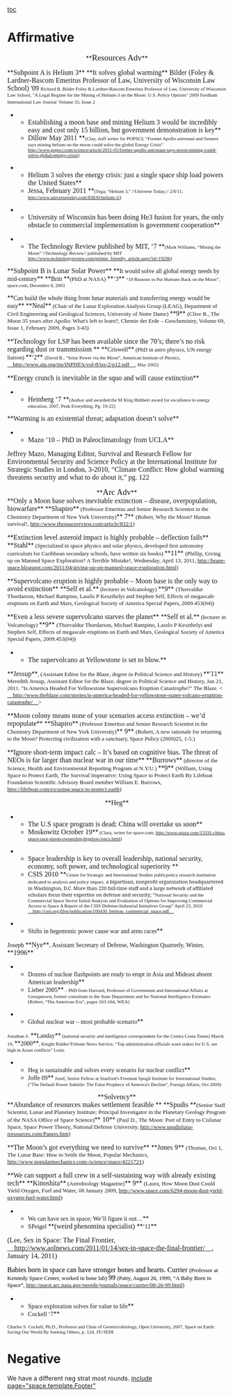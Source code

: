 [[toc]]
=Affirmative= 
<span style="text-align: center;"><span style="display: block; text-align: center;">**<span style="font-family: 'Times New Roman','serif'; font-size: 19px;">Resources Adv</span>**</span></span>

<span style="text-align: justify;">**<span style="font-family: 'Times New Roman','serif'; font-size: 16px;">Subpoint A is Helium 3</span>**</span>
<span style="text-align: justify;">**<span style="font-family: 'Times New Roman','serif'; font-size: 16px;">It solves global warming</span>**</span>
<span style="font-family: 'Times New Roman','serif'; font-size: 16px;">Bilder (Foley & Lardner-Bascom Emeritus Professor of Law, University of Wisconsin Law School) '09</span>
<span style="font-family: 'Times New Roman','serif'; font-size: 11px;">Richard B. Bilder Foley & Lardner-Bascom Emeritus Professor of Law, University of Wisconsin Law School, "A Legal Regime for the Mining of Helium-3 on the Moon: U.S. Policy Options" 2009 Fordham International Law Journal</span>
<span style="font-family: 'Times New Roman','serif'; font-size: 11px;">Volume 33, Issue 2</span>

**<span style="font-family: 'Times New Roman','serif'; font-size: 16px;">Establishing a moon base and mining Helium 3 would be incredibly easy and cost only 15 billion, but government demonstration is key</span>**
**<span style="font-family: 'Times New Roman','serif'; font-size: 16px;">Dillow May 2011 </span>**<span style="font-family: 'Times New Roman','serif'; font-size: 11px;">(Clay, staff writer for POPSCI; “Former Apollo astronaut and Senator says mining helium on the moon could solve the global Energy Crisis” [[http://www.popsci.com/science/article/2011-05/former-apollo-astronaut-says-moon-mining-could-solve-global-energy-crisis]])</span>

**<span style="font-family: 'Times New Roman','serif'; font-size: 16px;">Helium 3 solves the energy crisis: just a single space ship load powers the United States</span>**
**<span style="font-family: 'Times New Roman','serif'; font-size: 16px;">Jessa, February 2011 </span>**<span style="font-family: 'Times New Roman','serif'; font-size: 11px;">(Tega; “Helium 3,” //Universe Today,// 2/8/11; http://www.universetoday.com/83830/helium-3/)</span>

**<span style="font-family: 'Times New Roman','serif'; font-size: 16px;">University of Wisconsin has been doing He3 fusion for years, the only obstacle to commercial implementation is government cooperation</span>**

**<span style="font-family: 'Times New Roman','serif'; font-size: 16px;">The Technology Review published by MIT, ‘7 </span>**<span style="font-family: 'Times New Roman','serif'; font-size: 11px;">(Mark Williams, “Mining the Moon” //Technology Review// published by MIT http://www.technologyreview.com/printer_friendly_article.aspx?id=19296)</span>

<span style="text-align: justify;">**<span style="font-family: 'Times New Roman','serif'; font-size: 16px;">Subpoint B is Lunar Solar Power</span>**</span>
<span style="text-align: justify;"> </span>
<span style="text-align: justify;">**<span style="font-family: 'Times New Roman','serif';">It would solve all global energy needs by mid-century</span>**</span>
<span style="text-align: justify;">**<span style="font-family: 'Times New Roman','serif';">Britt </span>**<span style="font-family: 'Times New Roman','serif'; font-size: 13px;">(PhD at NASA) </span>**<span style="font-family: 'Times New Roman','serif';">‘3</span>**</span>
<span style="font-family: 'Times New Roman','serif'; font-size: 11px;">“10 Reasons to Put Humans Back on the Moon”, space.com, December 8, 2003</span>

<span style="text-align: justify;">**<span style="font-family: 'Times New Roman','serif';">Can build the whole thing from lunar materials and transferring energy would be easy</span>**</span>
<span style="text-align: justify;">**<span style="font-family: 'Times New Roman','serif'; font-size: 16px;">Neal</span>**<span style="font-family: 'Times New Roman','serif'; font-size: 13px;"> (Chair of the Lunar Exploration Analysis Group (LEAG), Department of Civil Engineering and Geological Sciences, University of Notre Dame) </span>**<span style="font-family: 'Times New Roman','serif'; font-size: 16px;">9</span>**</span>
<span style="text-align: justify;"><span style="font-family: 'Times New Roman','serif'; font-size: 13px;">(Clive R., The Moon 35 years after Apollo: What's left to learn?, Chemie der Erde – Geochemistry, Volume 69, Issue 1, February 2009, Pages 3-43)</span></span>

<span style="text-align: justify;">**<span style="font-family: 'Times New Roman','serif'; font-size: 16px;">Technology for LSP has been available since the 70’s; there’s no risk regarding dust or transmission </span>**</span>
<span style="text-align: justify;">**<span style="font-family: 'Times New Roman','serif';">Criswell</span>**<span style="font-family: 'Times New Roman','serif'; font-size: 13px;"> (PhD in astro physics, UN energy liaison) </span>**<span style="font-family: 'Times New Roman','serif';">‘2</span>**</span>
<span style="text-align: justify;"><span style="font-family: 'Times New Roman','serif'; font-size: 11px;">(David R., “Solar Power via the Moon”, American Institute of Physics, </span><span style="font-family: 'Times New Roman','serif'; font-size: 13px;">[[http://www.aip.org/tip/INPHFA/vol-8/iss-2/p12.pdf|__http://www.aip.org/tip/INPHFA/vol-8/iss-2/p12.pdf__]]</span><span style="font-family: 'Times New Roman','serif'; font-size: 11px;">, May 2002)</span></span>

<span style="text-align: justify;">**<span style="font-family: 'Times New Roman','serif'; font-size: 16px;">Energy crunch is inevitable in the squo and will cause extinction</span>**</span>
**<span style="font-family: 'Times New Roman','serif'; font-size: 16px;">Heinberg ‘7 </span>**<span style="font-family: 'Times New Roman','serif'; font-size: 11px;">(Author and awarded the M King Hubbert award for excellence in energy education, 2007, Peak Everything, Pg. 19-22)</span>

<span style="text-align: justify;">**<span style="font-family: 'Times New Roman','serif'; font-size: 16px;">Warming is an existential threat; adaptation doesn’t solve</span>**</span>
**<span style="font-family: 'Times New Roman','serif'; font-size: 16px;">Mazo ‘10 – PhD in Paleoclimatology from UCLA</span>**
<span style="font-family: 'Times New Roman','serif'; font-size: 16px;">Jeffrey Mazo, Managing Editor, Survival and Research Fellow for Environmental Security and Science Policy at the International Institute for Strategic Studies in London, 3-2010, “Climate Conflict: How global warming threatens security and what to do about it,” pg. 122</span>

<span style="text-align: center;"><span style="display: block; text-align: center;">**<span style="font-family: 'Times New Roman','serif'; font-size: 19px;">Arc Adv</span>**</span></span>
<span style="text-align: justify;">**<span style="font-family: 'Times New Roman','serif'; font-size: 16px;">Only a Moon base solves inevitable extinction – disease, overpopulation, biowarfare</span>**</span>
<span style="text-align: justify;">**<span style="font-family: 'Times New Roman','serif'; font-size: 16px;">Shapiro</span>**<span style="font-family: 'Times New Roman','serif'; font-size: 13px;"> (Professor Emeritus and Senior Research Scientist in the Chemistry Department of New York University)</span>**<span style="font-family: 'Times New Roman','serif'; font-size: 16px;"> 7</span>**</span>
<span style="text-align: justify;"><span style="font-family: 'Times New Roman','serif'; font-size: 13px;">(Robert, Why the Moon? Human survival!, http://www.thespacereview.com/article/832/1)</span></span>

<span style="text-align: justify;">**<span style="font-family: 'Times New Roman','serif'; font-size: 16px;">Extinction level asteroid impact is highly probable – deflection fails</span>**</span>
<span style="text-align: justify;">**<span style="font-family: 'Times New Roman','serif'; font-size: 16px;">Stahl</span>**<span style="font-family: 'Times New Roman','serif'; font-size: 13px;"> (Specialized in space physics and solar physics, developed first astronomy curriculum for Caribbean secondary schools, have written six books) </span>**<span style="font-family: 'Times New Roman','serif'; font-size: 16px;">11</span>**</span>
<span style="text-align: justify;"><span style="font-family: 'Times New Roman','serif'; font-size: 13px;">(Phillip, Giving up on Manned Space Exploration? A Terrible Mistake!, Wednesday, April 13, 2011, http://brane-space.blogspot.com/2011/04/giving-up-on-manned-space-exploration.html)</span></span>

<span style="text-align: justify;">**<span style="font-family: 'Times New Roman','serif'; font-size: 16px;">Supervolcano eruption is highly probable – Moon base is the only way to avoid extinction</span>**</span>
<span style="text-align: justify;">**<span style="font-family: 'Times New Roman','serif'; font-size: 16px;">Self et al.</span>**<span style="font-family: 'Times New Roman','serif'; font-size: 13px;"> (lecturer in Volcanology) </span>**<span style="font-family: 'Times New Roman','serif'; font-size: 16px;">9</span>**</span>
<span style="text-align: justify;"><span style="font-family: 'Times New Roman','serif'; font-size: 13px;">(Thorvaldur Thordarson, Michael Rampino, Laszlo P Keszthelyi and Stephen Self, Effects of megascale eruptions on Earth and Mars, Geological Society of America Special Papers, 2009.453(04))</span></span>

<span style="text-align: justify;">**<span style="font-family: 'Times New Roman','serif'; font-size: 16px;">Even a less severe supervolcano starves the planet</span>**</span>
<span style="text-align: justify;">**<span style="font-family: 'Times New Roman','serif'; font-size: 16px;">Self et al.</span>**<span style="font-family: 'Times New Roman','serif'; font-size: 13px;"> (lecturer in Volcanology) </span>**<span style="font-family: 'Times New Roman','serif'; font-size: 16px;">9</span>**</span>
<span style="text-align: justify;"><span style="font-family: 'Times New Roman','serif'; font-size: 13px;">(Thorvaldur Thordarson, Michael Rampino, Laszlo P Keszthelyi and Stephen Self, Effects of megascale eruptions on Earth and Mars, Geological Society of America Special Papers, 2009.453(04))</span></span>

**<span style="font-family: 'Times New Roman','serif'; font-size: 16px;">The supervolcano at Yellowstone is set to blow.</span>**
<span style="text-align: justify;">**<span style="font-family: 'Times New Roman','serif'; font-size: 16px;">Jessup</span>**<span style="font-family: 'Times New Roman','serif'; font-size: 13px;">, (Assistant Editor for the Blaze, degree in Political Science and History) </span>**<span style="font-family: 'Times New Roman','serif'; font-size: 16px;">'11</span>**</span>
<span style="text-align: justify;"><span style="font-family: 'Times New Roman','serif'; font-size: 13px;">Meredith Jessup, Assistant Editor for the Blaze, degree in Political Science and History, Jan 21, 2011. "Is America Headed For Yellowstone Supervolcano Eruption Catastrophe?" The Blaze. < [[http://www.theblaze.com/stories/is-america-headed-for-yellowstone-super-volcano-eruption-catastophe/|__http://www.theblaze.com/stories/is-america-headed-for-yellowstone-super-volcano-eruption-catastophe/__]]></span></span>

<span style="text-align: justify;">**<span style="font-family: 'Times New Roman','serif'; font-size: 16px;">Moon colony means none of your scenarios access extinction – we’d repopulate</span>**</span>
<span style="text-align: justify;">**<span style="font-family: 'Times New Roman','serif'; font-size: 16px;">Shapiro</span>**<span style="font-family: 'Times New Roman','serif'; font-size: 13px;"> (Professor Emeritus and Senior Research Scientist in the Chemistry Department of New York University)</span>**<span style="font-family: 'Times New Roman','serif'; font-size: 16px;"> 9</span>**</span>
<span style="text-align: justify;"><span style="font-family: 'Times New Roman','serif'; font-size: 13px;">(Robert, A new rationale for returning to the Moon? Protecting civilization with a sanctuary, Space Policy (2009)25, 1-5.)</span></span>

<span style="text-align: justify;">**<span style="font-family: 'Times New Roman','serif'; font-size: 16px;">Ignore short-term impact calc – It’s based on cognitive bias. The threat of NEOs is far larger than nuclear war in our time</span>**</span>
<span style="text-align: justify;">**<span style="font-family: 'Times New Roman','serif'; font-size: 16px;">Burrows</span>**<span style="font-family: 'Times New Roman','serif'; font-size: 13px;"> (director of the Science, Health and Environmental Reporting Program at N.Y.U.) </span>**<span style="font-family: 'Times New Roman','serif'; font-size: 16px;">9</span>**</span>
<span style="font-family: 'Times New Roman','serif'; font-size: 13px;">(William, Using Space to Protect Earth, The Survival Imperative: Using Space to Protect Earth By Lifeboat Foundation Scientific Advisory Board member William E. Burrows, [[http://lifeboat.com/ex/using.space.to.protect.earth]])</span>

<span style="text-align: center;"><span style="display: block; text-align: center;">**<span style="font-family: 'Times New Roman','serif'; font-size: 16px;">Heg</span>**</span></span>
<span style="text-align: justify;"> </span>
**<span style="font-family: 'Times New Roman','serif'; font-size: 16px;">The U.S space program is dead; China will overtake us soon</span>**
**<span style="font-family: 'Times New Roman','serif'; font-size: 16px;">Moskowitz October 19</span>**<span style="font-family: 'Times New Roman','serif'; font-size: 11px;"> (Clara, writer for space.com; http://www.space.com/13331-china-space-race-moon-ownership-bigelow-ispcs.html)</span>

**<span style="font-family: 'Times New Roman','serif'; font-size: 16px;">Space leadership is key to overall leadership, national security, economy, soft power, and technological superiority </span>**
**<span style="font-family: 'Times New Roman','serif'; font-size: 16px;">CSIS 2010 </span>**<span style="font-family: 'Times New Roman','serif'; font-size: 11px;">Center for Strategic and International Studies publicpolicy research institution dedicated to analysis and policy impact</span><span style="font-family: 'Arial','sans-serif'; font-size: 11px;">, </span><span style="font-family: 'MinionPro-Regular','serif'; font-size: 11px;">a bipartisan, nonprofit organization headquartered in Washington, D.C. More than 220 full-time staff and a large network of affiliated scholars focus their expertise on defense and security; “</span><span style="font-family: 'Times New Roman','serif'; font-size: 11px;">National Security and the Commercial Space Sector Initial Analysis and Evaluation of Options for Improving Commercial Access to Space A Report of the CSIS Defense-Industrial Initiatives Group” April 23, 2010 [[http://csis.org/files/publication/100430_berteau_commercial_space.pdf|__http://csis.org/files/publication/100430_berteau_commercial_space.pdf__]]</span>

**<span style="font-family: 'Times New Roman','serif';">Shifts in hegemonic power cause war and arms races</span>**
<span style="font-family: 'Times New Roman','serif';">Joseph </span>**<span style="font-family: 'Times New Roman','serif'; font-size: 16px;">Nye</span>**<span style="font-family: 'Times New Roman','serif';">, Assistant Secretary of Defense, Washington Quarterly, Winter, </span>**<span style="font-family: 'Times New Roman','serif'; font-size: 16px;">1996</span>**

**<span style="font-family: 'Times New Roman','serif';">Dozens of nuclear flashpoints are ready to erupt in Asia and Mideast absent American leadership</span>**
**<span style="font-family: 'Times New Roman','serif';">Lieber 2005</span>**<span style="font-family: 'Times New Roman','serif'; font-size: 11px;"> – PhD from Harvard, Professor of Government and International Affairs at Georgetown, former consultant to the State Department and for National Intelligence Estimates (Robert, “The American Era”, pages 163-164, WEA)</span>

**<span style="font-family: 'Times New Roman','serif';">Global nuclear war – most probable scenario</span>**
<span style="font-family: 'Times New Roman','serif'; font-size: 11px;">Jonathan S. </span>**<span style="font-family: 'Times New Roman','serif';">Landay</span>**<span style="font-family: 'Times New Roman','serif'; font-size: 11px;"> (national security and intelligence correspondent for the Contra Costa Times) March 10, </span>**<span style="font-family: 'Times New Roman','serif';">2000</span>**<span style="font-family: 'Times New Roman','serif'; font-size: 11px;">, Knight Ridder/Tribune News Service, “Top administration officials warn stakes for U.S. are high in Asian conflicts” Lexis</span>

**<span style="font-family: 'Times New Roman','serif';">Heg is sustainable and solves every scenario for nuclear conflict</span>**
**<span style="font-family: 'Times New Roman','serif';">Joffe 09</span>**<span style="font-family: 'Times New Roman','serif'; font-size: 11px;"> Josef, Senior Fellow at Stanford's Freeman Spogli Institute for International Studies, ("The Default Power Subtitle: The False Prophecy of America's Decline", Foreign Affairs, Oct 2009)</span>

<span style="text-align: center;"><span style="display: block; text-align: center;">**<span style="font-family: 'Times New Roman','serif'; font-size: 16px;">Solvency</span>**</span></span>
<span style="text-align: justify;">**<span style="font-family: 'Times New Roman','serif'; font-size: 16px;">Abundance of resources makes settlement feasible </span>**</span>
<span style="text-align: justify;">**<span style="font-family: 'Times New Roman','serif'; font-size: 16px;">Spudis </span>**<span style="font-family: 'Times New Roman','serif'; font-size: 13px;">(Senior Staff Scientist, Lunar and Planetary Institute; Principal Investigator in the Planetary Geology Program of the NASA Office of Space Science)</span>**<span style="font-family: 'Times New Roman','serif'; font-size: 16px;"> 10</span>**</span>
<span style="text-align: justify;"><span style="font-family: 'Times New Roman','serif'; font-size: 13px;">(Paul D., The Moon: Port of Entry to Cislunar Space, Space Power Theory, National Defense University, http://www.spudisluna-rresources.com/Papers.htm)</span></span>

<span style="text-align: justify;">**<span style="font-family: 'Times New Roman','serif'; font-size: 16px;">The Moon’s got everything we need to survive</span>**</span>
<span style="text-align: justify;">**<span style="font-family: 'Times New Roman','serif'; font-size: 16px;">Jones 9</span>**</span>
<span style="text-align: justify;"><span style="font-family: 'Times New Roman','serif'; font-size: 13px;">(Thomas, Oct 1, The Lunar Base: How to Settle the Moon, Popular Mechanics, http://www.popularmechanics.com-/science/space/4221721)</span></span>

<span style="text-align: justify;">**<span style="font-family: 'Times New Roman','serif'; font-size: 16px;">We can support a full crew in a self-sustaining way with already existing tech</span>**</span>
<span style="text-align: justify;">**<span style="font-family: 'Times New Roman','serif'; font-size: 16px;">Kinoshita</span>**<span style="font-family: 'Times New Roman','serif'; font-size: 13px;"> (Astrobiology Magazine)</span>**<span style="font-family: 'Times New Roman','serif'; font-size: 16px;"> 9</span>**</span>
<span style="text-align: justify;"><span style="font-family: 'Times New Roman','serif'; font-size: 13px;">(Laura, How Moon Dust Could Yield Oxygen, Fuel and Water, 08 January 2009, http://www.space.com/6294-moon-dust-yield-oxygen-fuel-water.html)</span></span>

**<span style="font-family: 'Times New Roman','serif';">We can have sex in space; We’ll figure it out…</span>**
**<span style="font-family: 'Times New Roman','serif';">SPeigel </span>**<span style="font-family: 'Times New Roman','serif'; font-size: 16px;">(weird phenomina specialist) </span>**<span style="font-family: 'Times New Roman','serif';">‘11</span>**
<span style="font-family: 'Times New Roman','serif'; font-size: 16px;">(Lee, Sex in Space: The Final Frontier, [[http://www.aolnews.com/2011/01/14/sex-in-space-the-final-frontier/|__http://www.aolnews.com/2011/01/14/sex-in-space-the-final-frontier/__]], January 14, 2011)</span>

<span style="color: black; font-family: 'Times New Roman Bold'; font-size: 16px;">Babies born in space can have stronger bones and hearts.</span>
<span style="color: black; font-family: 'Times New Roman Bold'; font-size: 16px;">Currier </span><span style="color: black; font-family: 'Times New Roman','serif'; font-size: 13px;">(Professor at Kennedy Space Center, worked in bone lab) </span><span style="color: black; font-family: 'Times New Roman Bold'; font-size: 16px;">99 </span><span style="color: black; font-family: 'Times New Roman','serif'; font-size: 13px;">(Patty, August 26, 1999, “A Baby Born in Space”, http://quest.arc.nasa.gov/people/journals/space/currier/08-26-99.html)</span>

**<span style="font-family: 'Times New Roman','serif';">Space exploration solves for value to life</span>**
**<span style="font-family: 'Times New Roman','serif';">Cockell ‘7</span>**
<span style="font-family: 'Times New Roman','serif'; font-size: 11px;">Charles S. Cockell, Ph.D., Professor and Chair of Geomicrobiology, Open University, 2007, Space on Earth: Saving Our World By Seeking Others, p. 124, JT//JEDI </span>

=Negative= 
We have a different neg strat most rounds.
[[include page="space.template.Footer"]]